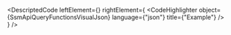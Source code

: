 
<DescriptedCode
  leftElement={<SsmApiQueryFunctionsDesc />}
  rightElement={
    <CodeHighlighter
      object={SsmApiQueryFunctionsVisualJson}
      language={"json"}
      title={"Example"}
    />
  }
/>
